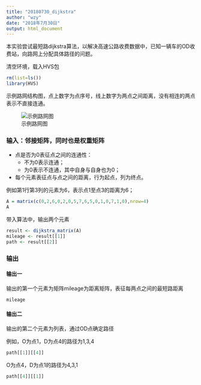 ```yaml
---
title: "20180730_dijkstra"
author: "wzy"
date: "2018年7月30日"
output: html_document
---
```


本实验尝试最短路dijkstra算法，以解决高速公路收费数据中，已知一辆车的OD收费站，向路网上分配具体路径的问题。

清空环境，载入HVS包

```r
rm(list=ls())
library(HVS)
```

示例路网结构图，点上数字为点序号，线上数字为两点之间距离，没有相连的两点表示不直接连通。

![示例路网图](D:\R\packages\HVS\experiments\demo_graph.png)

### 输入：邻接矩阵，同时也是权重矩阵

- 点是否为0表征点之间的连通性：
    - 不为0表示连通；
    - 为0表示不连通，其中自身与自身也为0；
- 每个元素表征点与点之间的距离，行为起点，列为终点。

例如第1行第3列的元素为6，表示点1至点3的距离为6；

```r
A = matrix(c(0,2,6,0,2,0,5,7,6,5,0,1,0,7,1,0),nrow=4)
A
```

带入算法中，输出两个元素

```r
result <- dijkstra_matrix(A)
mileage <- result[[1]]
path <- result[[2]]
```

### 输出

#### 输出一

输出的第一个元素为矩阵mileage为距离矩阵，表征每两点之间的最短路距离

```r
mileage
```

#### 输出二

输出的第二个元素为列表，通过OD点确定路径

例如，O为点1，D为点4的路径为1,3,4

```r
path[[1]][[4]]
```

O为点4，D为点1的路径为4,3,1

```r
path[[4]][[1]]
```

